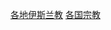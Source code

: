 {{Commons category|Islam by country}}
{{Categories by country|nocat}}

[[Category:各地伊斯兰教|]]
[[Category:各国宗教|]]